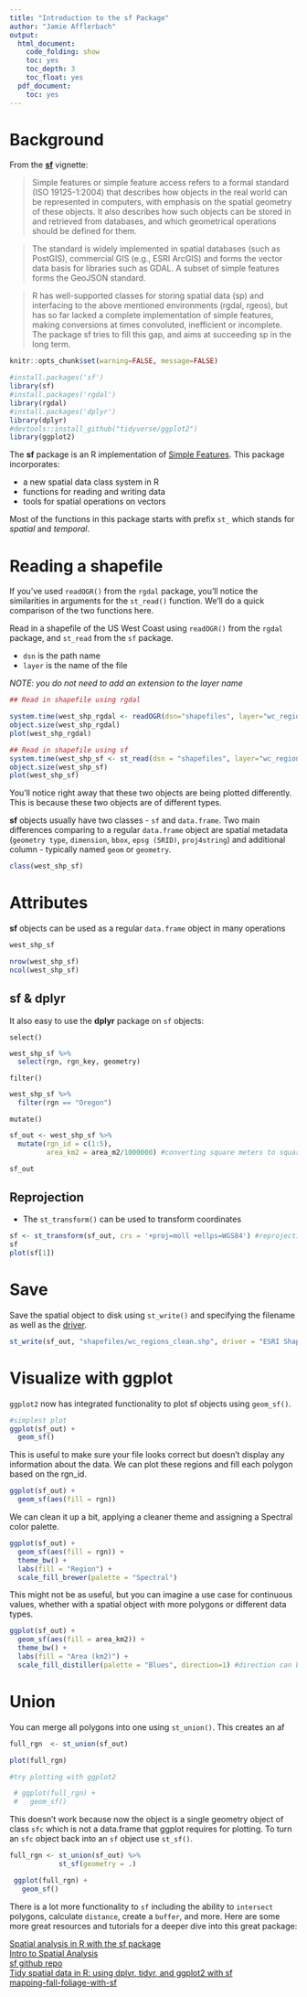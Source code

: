 ```yaml
---
title: "Introduction to the sf Package"
author: "Jamie Afflerbach"
output:
  html_document:
    code_folding: show
    toc: yes
    toc_depth: 3
    toc_float: yes
  pdf_document:
    toc: yes
---
```


# Background

From the [**sf**](https://r-spatial.github.io/sf/articles/sf1.html) vignette:

> Simple features or simple feature access refers to a formal standard (ISO 19125-1:2004) that describes how objects in the real world can be represented in computers, with emphasis on the spatial geometry of these objects. It also describes how such objects can be stored in and retrieved from databases, and which geometrical operations should be defined for them.

> The standard is widely implemented in spatial databases (such as PostGIS), commercial GIS (e.g., ESRI ArcGIS) and forms the vector data basis for libraries such as GDAL. A subset of simple features forms the GeoJSON standard.

> R has well-supported classes for storing spatial data (sp) and interfacing to the above mentioned environments (rgdal, rgeos), but has so far lacked a complete implementation of simple features, making conversions at times convoluted, inefficient or incomplete. The package sf tries to fill this gap, and aims at succeeding sp in the long term.


```r
knitr::opts_chunk$set(warning=FALSE, message=FALSE)

#install.packages('sf')
library(sf)
#install.packages('rgdal')
library(rgdal)
#install.packages('dplyr')
library(dplyr)
#devtools::install_github("tidyverse/ggplot2")
library(ggplot2)
```


The **sf** package is an R implementation of [Simple Features](https://en.wikipedia.org/wiki/Simple_Features). This package incorporates:  

- a new spatial data class system in R  
- functions for reading and writing data  
- tools for spatial operations on vectors  

Most of the functions in this package starts with prefix `st_` which stands for *spatial* and *temporal*.


# Reading a shapefile  

If you've used `readOGR()` from the `rgdal` package, you'll notice the similarities in arguments for the `st_read()` function. We'll do a quick comparison of the two functions here.

Read in a shapefile of the US West Coast using `readOGR()` from the `rgdal` package, and `st_read` from the `sf` package.

* `dsn` is the path name  
* `layer` is the name of the file  

*NOTE: you do not need to add an extension to the layer name*

```r

## Read in shapefile using rgdal

system.time(west_shp_rgdal <- readOGR(dsn="shapefiles", layer="wc_regions"))
object.size(west_shp_rgdal)
plot(west_shp_rgdal)
```

```r
## Read in shapefile using sf
system.time(west_shp_sf <- st_read(dsn = "shapefiles", layer="wc_regions")) 
object.size(west_shp_sf)
plot(west_shp_sf)      
```


You'll notice right away that these two objects are being plotted differently. This is because these two objects are of different types.

**sf** objects usually have two classes - `sf` and `data.frame`. Two main differences comparing to a regular `data.frame` object are spatial metadata (`geometry type`, `dimension`, `bbox`, `epsg (SRID)`, `proj4string`) and additional column - typically named `geom` or `geometry`.

```r
class(west_shp_sf)
```

# Attributes

**sf** objects can be used as a regular `data.frame` object in many operations
```r
west_shp_sf

nrow(west_shp_sf)
ncol(west_shp_sf)
```

## sf & dplyr

It also easy to use the **dplyr** package on `sf` objects:

`select()`

```r

west_shp_sf %>%
  select(rgn, rgn_key, geometry)

```

`filter()`

```r

west_shp_sf %>%
  filter(rgn == "Oregon")

```

`mutate()`

```r

sf_out <- west_shp_sf %>%
  mutate(rgn_id = c(1:5),
         area_km2 = area_m2/1000000) #converting square meters to square kilometers

sf_out
```


## Reprojection

- The `st_transform()` can be used to transform coordinates

```r
sf <- st_transform(sf_out, crs = '+proj=moll +ellps=WGS84') #reprojecting to a mollweide CRS
sf
plot(sf[1])
```

# Save

Save the spatial object to disk using `st_write()` and specifying the filename as well as the [driver](http://www.gdal.org/ogr_formats.html).

```r

st_write(sf_out, "shapefiles/wc_regions_clean.shp", driver = "ESRI Shapefile", delete_layer = TRUE)

```

# Visualize with ggplot

`ggplot2` now has integrated functionality to plot sf objects using `geom_sf()`.

```r

#simplest plot
ggplot(sf_out) +
  geom_sf()

```

This is useful to make sure your file looks correct but doesn't display any information about the data. We can plot these regions and fill each polygon based on the rgn_id.

```r
ggplot(sf_out) +
  geom_sf(aes(fill = rgn))
```

We can clean it up a bit, applying a cleaner theme and assigning a Spectral color palette.

```r

ggplot(sf_out) +
  geom_sf(aes(fill = rgn)) +
  theme_bw() +
  labs(fill = "Region") +
  scale_fill_brewer(palette = "Spectral")
```

This might not be as useful, but you can imagine a use case for continuous values, whether with a spatial object with more polygons or different data types.

```r
ggplot(sf_out) +
  geom_sf(aes(fill = area_km2)) +
  theme_bw() +
  labs(fill = "Area (km2)") +
  scale_fill_distiller(palette = "Blues", direction=1) #direction can be used to reverse the color palette scale
```

# Union

You can merge all polygons into one using `st_union()`. This creates an af

```r

full_rgn  <- st_union(sf_out)

plot(full_rgn)

#try plotting with ggplot2

 # ggplot(full_rgn) +
 #   geom_sf()
```

This doesn't work because now the object is a single geometry object of class `sfc` which is not a data.frame that ggplot requires for plotting. To turn an `sfc` object back into an `sf` object use `st_sf()`.

```r

full_rgn <- st_union(sf_out) %>%
            st_sf(geometry = .)

 ggplot(full_rgn) +
   geom_sf()
```


There is a lot more functionality to `sf` including the ability to `intersect` polygons, calculate `distance`, create a `buffer`, and more. Here are some more great resources and tutorials for a deeper dive into this great package:

[Spatial analysis in R with the sf package](https://cdn.rawgit.com/rhodyrstats/geospatial_with_sf/bc2b17cf/geospatial_with_sf.html)  
[Intro to Spatial Analysis](https://cdn.rawgit.com/Nowosad/Intro_to_spatial_analysis/05676e29/Intro_to_spatial_analysis.html#1)  
[sf github repo](https://github.com/r-spatial/sf)    
[Tidy spatial data in R: using dplyr, tidyr, and ggplot2 with sf](http://strimas.com/r/tidy-sf/)    
[mapping-fall-foliage-with-sf](https://rud.is/b/2017/09/18/mapping-fall-foliage-with-sf/)    

